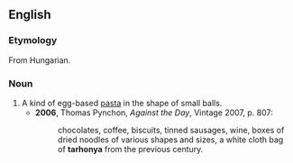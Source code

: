 ==English==
===Etymology===
From Hungarian.

===Noun===
{{en-noun|-}}

# A kind of egg-based [[pasta]] in the shape of small balls.
#*'''2006''', Thomas Pynchon, ''Against the Day'', Vintage 2007, p. 807:
#*:chocolates, coffee, biscuits, tinned sausages, wine, boxes of dried noodles of various shapes and sizes, a white cloth bag of '''tarhonya''' from the previous century.